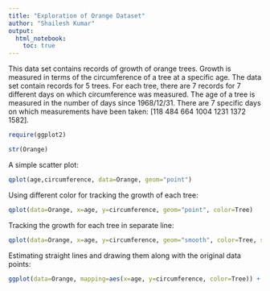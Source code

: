 ```yaml
---
title: "Exploration of Orange Dataset"
author: "Shailesh Kumar"
output: 
  html_notebook:
    toc: true
---
```

This data set contains records of growth of orange trees. 
Growth is measured in terms of the circumference of a tree
at a specific age.
The data set contain records for 5 trees. 
For each tree, there are 7 records for 7 different days on which
circumference was measured.
The age of a tree is measured in the number of days 
since 1968/12/31. There are 7 specific days on which
measurements have been taken: [118  484  664 1004 1231 1372 1582].

```r
require(ggplot2)
```

```r
str(Orange)
```

A simple scatter plot: 

```r
qplot(age,circumference, data=Orange, geom="point")
```

Using different color for tracking the growth of each tree:

```r
qplot(data=Orange, x=age, y=circumference, geom="point", color=Tree)
```

Tracking the growth for each tree in separate line:

```r
qplot(data=Orange, x=age, y=circumference, geom="smooth", color=Tree, se=FALSE)
```

Estimating straight lines and drawing them along with the
original data points:
```r
ggplot(data=Orange, mapping=aes(x=age, y=circumference, color=Tree)) + geom_point() + geom_smooth(method='lm', se=FALSE)
```

